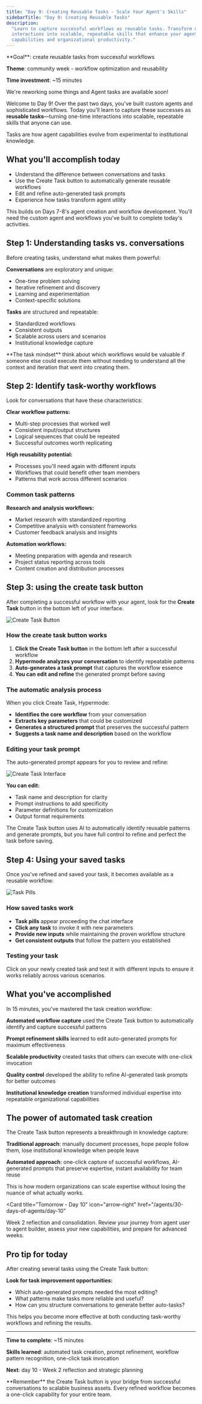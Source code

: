```yaml
---
title: "Day 9: Creating Reusable Tasks - Scale Your Agent's Skills"
sidebarTitle: "Day 9: Creating Reusable Tasks"
description:
  "Learn to capture successful workflows as reusable tasks. Transform one-time
  interactions into scalable, repeatable skills that enhance your agent's
  capabilities and organizational productivity."
---
```


<Card title="Day 9 challenge" icon="repeat">
  **Goal**: create reusable tasks from successful workflows

**Theme**: community week - workflow optimization and reusability

**Time investment**: ~15 minutes

</Card>

<Note>

We're reworking some things and Agent tasks are available soon!

</Note>

Welcome to Day 9! Over the past two days, you've built custom agents and
sophisticated workflows. Today you'll learn to capture these successes as
**reusable tasks**—turning one-time interactions into scalable, repeatable
skills that anyone can use.

Tasks are how agent capabilities evolve from experimental to institutional
knowledge.

## What you'll accomplish today

- Understand the difference between conversations and tasks
- Use the Create Task button to automatically generate reusable workflows
- Edit and refine auto-generated task prompts
- Experience how tasks transform agent utility

<Warning>
  This builds on Days 7-8's agent creation and workflow development. You'll need
  the custom agent and workflows you've built to complete today's activities.
</Warning>

## Step 1: Understanding tasks vs. conversations

Before creating tasks, understand what makes them powerful:

**Conversations** are exploratory and unique:

- One-time problem solving
- Iterative refinement and discovery
- Learning and experimentation
- Context-specific solutions

**Tasks** are structured and repeatable:

- Standardized workflows
- Consistent outputs
- Scalable across users and scenarios
- Institutional knowledge capture

<Tip>
  **The task mindset** think about which workflows would be valuable if someone
  else could execute them without needing to understand all the context and
  iteration that went into creating them.
</Tip>

## Step 2: Identify task-worthy workflows

Look for conversations that have these characteristics:

**Clear workflow patterns:**

- Multi-step processes that worked well
- Consistent input/output structures
- Logical sequences that could be repeated
- Successful outcomes worth replicating

**High reusability potential:**

- Processes you'll need again with different inputs
- Workflows that could benefit other team members
- Patterns that work across different scenarios

### Common task patterns

**Research and analysis workflows:**

- Market research with standardized reporting
- Competitive analysis with consistent frameworks
- Customer feedback analysis and insights

**Automation workflows:**

- Meeting preparation with agenda and research
- Project status reporting across tools
- Content creation and distribution processes

## Step 3: using the create task button

After completing a successful workflow with your agent, look for the **Create
Task** button in the bottom left of your interface.

![Create Task Button](/images/agents/create-task-button.png)

### How the create task button works

1. **Click the Create Task button** in the bottom left after a successful
   workflow
2. **Hypermode analyzes your conversation** to identify repeatable patterns
3. **Auto-generates a task prompt** that captures the workflow essence
4. **You can edit and refine** the generated prompt before saving

### The automatic analysis process

When you click Create Task, Hypermode:

- **Identifies the core workflow** from your conversation
- **Extracts key parameters** that could be customized
- **Generates a structured prompt** that preserves the successful pattern
- **Suggests a task name and description** based on the workflow

### Editing your task prompt

The auto-generated prompt appears for you to review and refine:

![Create Task Interface](/images/agents/create-task-1.png)

**You can edit:**

- Task name and description for clarity
- Prompt instructions to add specificity
- Parameter definitions for customization
- Output format requirements

<Info>
  The Create Task button uses AI to automatically identify reusable patterns and
  generate prompts, but you have full control to refine and perfect the task
  before saving.
</Info>

## Step 4: Using your saved tasks

Once you've refined and saved your task, it becomes available as a reusable
workflow:

![Task Pills](/images/agents/invoke-task.png)

### How saved tasks work

- **Task pills** appear proceeding the chat interface
- **Click any task** to invoke it with new parameters
- **Provide new inputs** while maintaining the proven workflow structure
- **Get consistent outputs** that follow the pattern you established

### Testing your task

Click on your newly created task and test it with different inputs to ensure it
works reliably across various scenarios.

## What you've accomplished

In 15 minutes, you've mastered the task creation workflow:

**Automated workflow capture** used the Create Task button to automatically
identify and capture successful patterns

**Prompt refinement skills** learned to edit auto-generated prompts for maximum
effectiveness

**Scalable productivity** created tasks that others can execute with one-click
invocation

**Quality control** developed the ability to refine AI-generated task prompts
for better outcomes

**Institutional knowledge creation** transformed individual expertise into
repeatable organizational capabilities

## The power of automated task creation

The Create Task button represents a breakthrough in knowledge capture:

**Traditional approach**: manually document processes, hope people follow them,
lose institutional knowledge when people leave

**Automated approach**: one-click capture of successful workflows, AI-generated
prompts that preserve expertise, instant availability for team reuse

This is how modern organizations can scale expertise without losing the nuance
of what actually works.

<Card
  title="Tomorrow - Day 10"
  icon="arrow-right"
  href="/agents/30-days-of-agents/day-10"
>
  Week 2 reflection and consolidation. Review your journey from agent user to
  agent builder, assess your new capabilities, and prepare for advanced weeks.
</Card>

## Pro tip for today

After creating several tasks using the Create Task button:

**Look for task improvement opportunities:**

- Which auto-generated prompts needed the most editing?
- What patterns make tasks more reliable and useful?
- How can you structure conversations to generate better auto-tasks?

This helps you become more effective at both conducting task-worthy workflows
and refining the results.

---

**Time to complete**: ~15 minutes

**Skills learned**: automated task creation, prompt refinement, workflow pattern
recognition, one-click task invocation

**Next**: day 10 - Week 2 reflection and strategic planning

<Tip>
  **Remember** the Create Task button is your bridge from successful
  conversations to scalable business assets. Every refined workflow becomes a
  one-click capability for your entire team.
</Tip>
